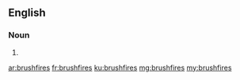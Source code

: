==English==

===Noun===
{{head|en|plural}}

# {{plural of|brushfire|lang=en|nocat=1}}

[[ar:brushfires]]
[[fr:brushfires]]
[[ku:brushfires]]
[[mg:brushfires]]
[[my:brushfires]]